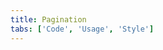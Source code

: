 ```yaml
---
title: Pagination
tabs: ['Code', 'Usage', 'Style']
---
```


<ComponentCode
  name="Pagination"
  component="pagination"
  variation="pagination--v2"
  experimental
  hasReactVersion
/>

<ComponentDocs component="pagination" />
